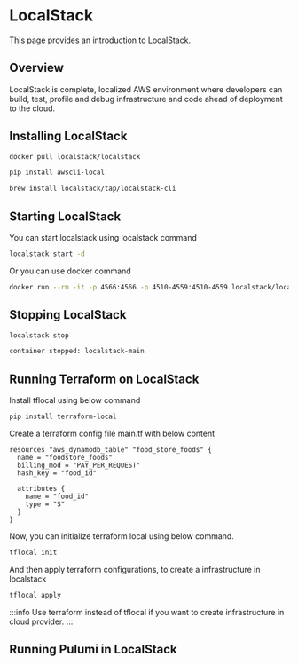 # LocalStack

This page provides an introduction to LocalStack.

## Overview

LocalStack is complete, localized AWS environment where developers can build, test, profile and debug infrastructure and code ahead of deployment to the cloud.

## Installing LocalStack
```bash
docker pull localstack/localstack

pip install awscli-local

brew install localstack/tap/localstack-cli
```

## Starting LocalStack

You can start localstack using localstack command 
```bash
localstack start -d
```

Or you can use docker command
```bash
docker run --rm -it -p 4566:4566 -p 4510-4559:4510-4559 localstack/localstack
```

## Stopping LocalStack
```bash
localstack stop

container stopped: localstack-main
```

## Running Terraform on LocalStack

Install tflocal using below command

```bash
pip install terraform-local
```

Create a terraform config file main.tf with below content
```hcl 
resources "aws_dynamodb_table" "food_store_foods" {
  name = "foodstore_foods"
  billing_mod = "PAY_PER_REQUEST"
  hash_key = "food_id"

  attributes {
    name = "food_id"
    type = "S"
  }
}
```

Now, you can initialize terraform local using below command.

```bash
tflocal init
```

And then apply terraform configurations, to create a infrastructure in localstack
```bash
tflocal apply
```

:::info
Use terraform instead of tflocal if you want to create infrastructure in cloud provider. 
:::


## Running Pulumi in LocalStack


